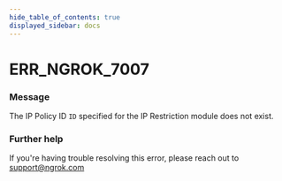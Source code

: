 ```yaml
---
hide_table_of_contents: true
displayed_sidebar: docs
---
```



# ERR_NGROK_7007

### Message
The IP Policy ID `ID` specified for the IP Restriction module does not exist.

<ErrorDetails error='err_ngrok_7007' />


### Further help
If you're having trouble resolving this error, please reach out to [support@ngrok.com](mailto:support@ngrok.com?subject=Help%20with%20ERR_NGROK_7007)

